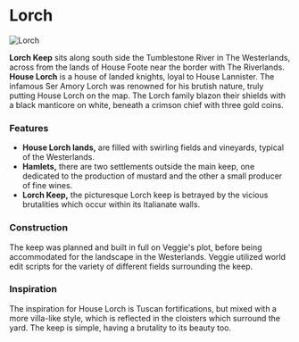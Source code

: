 

# Lorch

<Image
  src="https://cdn.sanity.io/images/1as7cn02/production/01de9b57e30da394af50770211acd47fdc73d263-1920x1003.jpg?w=976&h=350&fit=crop&crop=center&auto=format"
  alt="Lorch"
  width={976}
  height={350}
/>

<ProjectDetails
  floatRight
  region="Westerlands"
  house="House Lorch"
  type="Castle"
  status="Redo In Progress"
  warp="/warp lorch"
  projectLead="JJLyric"
  dateStarted="May 2, 2022"
  dateCompleted="Invalid Date"
/>

**Lorch Keep** sits along south side the Tumblestone River in The Westerlands, across from the lands of House Foote near the border with The Riverlands. **House Lorch** is a house of landed knights, loyal to House Lannister. The infamous Ser Amory Lorch was renowned for his brutish nature, truly putting House Lorch on the map. The Lorch family blazon their shields with a black manticore on white, beneath a crimson chief with three gold coins.

### Features

- **House Lorch lands,** are filled with swirling fields and vineyards, typical of the Westerlands.
- **Hamlets,** there are two settlements outside the main keep, one dedicated to the production of mustard and the other a small producer of fine wines.
- **Lorch Keep,** the picturesque Lorch keep is betrayed by the vicious brutalities which occur within its Italianate walls.

### Construction

The keep was planned and built in full on Veggie's plot, before being accommodated for the landscape in the Westerlands. Veggie utilized world edit scripts for the variety of different fields surrounding the keep.

### Inspiration

The inspiration for House Lorch is Tuscan fortifications, but mixed with a more villa-like style, which is reflected in the cloisters which surround the yard. The keep is simple, having a brutality to its beauty too.
